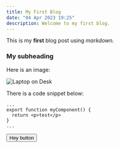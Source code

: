 ```yaml
---
title: My First Blog
date: "04 Apr 2023 19:25"
description: Welcome to my first blog.
---
```


This is my **first** blog post using _markdown_.

### My subheading

Here is an image:

![Laptop on Desk](/laptop.jpg)

There is a code snippet below:

```tsx
...
export function myComponent() {
  return <p>test</p>
}
...
```

<Button>Hey button</Button>
